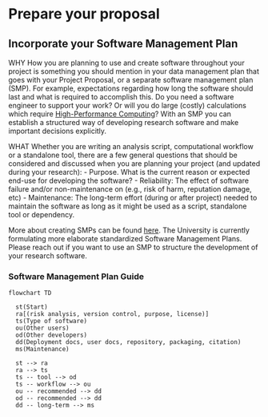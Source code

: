 # Prepare your proposal
<i class="fa-solid fa-file-spreadsheet"></i>

## Incorporate your Software Management Plan

WHY
How you are planning to use and create software throughout your project is something you should mention in your data management plan that goes with your Project Proposal, or a separate software management plan (SMP). For example, expectations regarding how long the software should last and what is required to accomplish this. Do you need a software engineer to support your work? Or will you do large (costly) calculations which require <a href="https://bazis.readthedocs.io/" target="_blank">High-Performance Computing</a>?
With an SMP you can establish a structured way of developing research software and make important decisions explicitly.
 

WHAT
Whether you are writing an analysis script, computational workflow or a standalone tool, there are a few general questions that should be considered and discussed when you are planning your project (and updated during your research):
- Purpose. What is the current reason or expected end-use for developing the software?
- Reliability: The effect of software failure and/or non-maintenance on (e.g., risk of harm, reputation damage, etc)
- Maintenance: The long-term effort (during or after project) needed to maintain the software as long as it might be used as a script, standalone tool or dependency.

More about creating SMPs can be found <a href="https://zenodo.org/doi/10.5281/zenodo.7038280" target="_blank">here</a>.
The University is currently formulating more elaborate standardized Software Management Plans. Please reach out if you want to use an SMP to structure the development of your research software.



::: {.callout-caution collapse="true"}
### Software Management Plan Guide

```mermaid
flowchart TD

  st(Start)
  ra[(risk analysis, version control, purpose, license)]
  ts(Type of software)
  ou(Other users)
  od(Other developers)
  dd(Deployment docs, user docs, repository, packaging, citation)
  ms(Maintenance)

  st --> ra
  ra --> ts
  ts -- tool --> od
  ts -- workflow --> ou
  ou -- recommended --> dd
  od -- recommended --> dd
  dd -- long-term --> ms
```

:::
